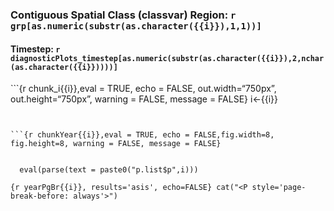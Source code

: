 ### Contiguous Spatial Class (classvar) Region: `r grp[as.numeric(substr(as.character({{i}}),1,1))]`
#### Timestep: `r diagnosticPlots_timestep[as.numeric(substr(as.character({{i}}),2,nchar(as.character({{i}}))))]`

```{r chunk_i{{i}},eval = TRUE, echo = FALSE, out.width="750px", out.height="750px", warning = FALSE, message = FALSE}
i<-{{i}}

```


```{r chunkYear{{i}},eval = TRUE, echo = FALSE,fig.width=8, fig.height=8, warning = FALSE, message = FALSE}


  eval(parse(text = paste0("p.list$p",i)))

```

```{r yearPgBr{{i}}, results='asis', echo=FALSE}
cat("<P style='page-break-before: always'>") 
```
